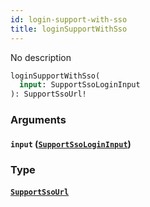 ```yaml
---
id: login-support-with-sso
title: loginSupportWithSso
---
```


No description

```graphql
loginSupportWithSso(
  input: SupportSsoLoginInput
): SupportSsoUrl!

```

### Arguments

#### `input` ([`SupportSsoLoginInput`](/docs/graphql/inputs/support-sso-login-input))

### Type

#### [`SupportSsoUrl`](/docs/graphql/objects/support-sso-url)
